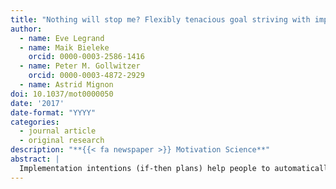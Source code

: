 ```yaml
---
title: "Nothing will stop me? Flexibly tenacious goal striving with implementation intentions"
author:
  - name: Eve Legrand
  - name: Maik Bieleke
    orcid: 0000-0003-2586-1416
  - name: Peter M. Gollwitzer
    orcid: 0000-0003-4872-2929
  - name: Astrid Mignon
doi: 10.1037/mot0000050
date: '2017'
date-format: "YYYY"
categories:
  - journal article
  - original research
description: "**{{< fa newspaper >}} Motivation Science**"
abstract: |
  Implementation intentions (if-then plans) help people to automatically perform goal-directed behaviors when they encounter goal-relevant critical situations. Besides the intended beneficial effects on goal attainment, however, goal-directed behaviors might entail various costs. Successful goal striving then requires flexible tenacity: tenaciously holding on to behaviors that inflict bearable costs but flexibly backing off from performing excessively costly behaviors. In the present research, we investigated whether goal striving with implementation intentions is characterized by such flexible tenacity. In Experiments 1 and 2, implementation intention participants held on to goal-directed behaviors that inflicted bearable costs (sustaining unpleasant noise and annoying effort), whereas participants with mere goal intentions reduced their performance of goal-directed behaviors. In Experiment 3, both goal and implementation intention participants backed off from performing an excessively costly behavior (involving monetary loss). This effect was more pronounced among implementation intention participants, who additionally lowered their goal commitment. We conclude that implementation intentions render goal striving tenaciously flexible, facilitating goal-directed behaviors unless this is associated with excessive costs.
---
```

